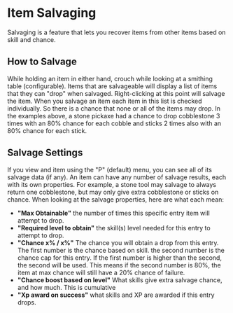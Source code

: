 # Item Salvaging
Salvaging is a feature that lets you recover items from other items based on skill and chance.

## How to Salvage
While holding an item in either hand, crouch while looking at a smithing table (configurable).
<Asset location="pmmo:salvage_block" width="50%"/>
Items that are salvageable will display a list of items that they can "drop" when salvaged.
<Asset location="pmmo:salvage_detail" width="50%"/>
Right-clicking at this point will salvage the item.  When you salvage an item each item in this list is checked individually.  So there is a chance that none or all of the items may drop.
<Asset location="pmmo:salvage_result" width="50%"/>
In the examples above, a stone pickaxe had a chance to drop cobblestone 3 times with an 80% chance for each cobble and sticks 2 times also with an 80% chance for each stick.

## Salvage Settings
If you view and item using the "P" (default) menu, you can see all of its salvage data (if any).  An item can have any number of salvage results, each with its own properties.  For example, a stone tool may salvage to always return one cobblestone, but may only give extra cobblestone or sticks on chance.  When looking at the salvage properties, here are what each mean:
- __"Max Obtainable"__ the number of times this specific entry item will attempt to drop.
- __"Required level to obtain"__ the skill(s) level needed for this entry to attempt to drop.
- __"Chance x% / x%"__ The chance you will obtain a drop from this entry. The first number is the chance based on skill. the second number is the chance cap for this entry.  If the first number is higher than the second, the second will be used.  This means if the second number is 80%, the item at max chance will still have a 20% chance of failure.
- __"Chance boost based on level"__ What skills give extra salvage chance, and how much.  This is cumulative
- __"Xp award on success"__ what skills and XP are awarded if this entry drops.